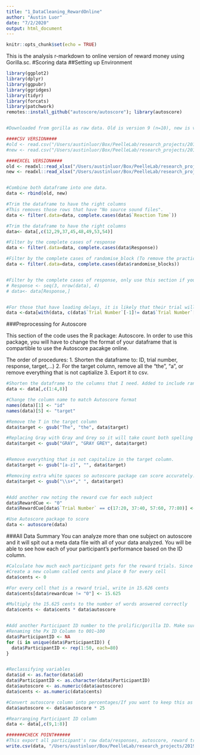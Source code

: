 ```yaml
---
title: "1_DataCleaning_RewardOnline"
author: "Austin Luor"
date: "7/2/2020"
output: html_document
---
```


```r
knitr::opts_chunk$set(echo = TRUE)
```

This is the analysis r-markdown to online version of reward money using Gorilla.sc. 
#Scoring data
##Setting up Environment
```r
library(ggplot2)
library(dplyr)
library(ggpubr)
library(ggridges)
library(tidyr)
library(forcats)
library(patchwork)
remotes::install_github("autoscore/autoscore"); library(autoscore)


#Downloaded from gorilla as raw data. Old is version 9 (n=10), new is version 10 (n=40). This can be found in the data folder in online reward projects. The current csv version does not work properly. read in the excel files to get a summary csv. 

####CSV VERSION####
#old <- read.csv("/Users/austinluor/Box/PeelleLab/research_projects/201901083_onlineReward01/shared/onlinereward01_data-analysis/pilot/data/data_exp_14612-v9_task-55ha.csv")
#new <- read.csv("/Users/austinluor/Box/PeelleLab/research_projects/201901083_onlineReward01/shared/onlinereward01_data-analysis/pilot/data/data_exp_14612-v10_task-55ha.csv")

####EXCEL VERSION####
old <- readxl::read_xlsx("/Users/austinluor/Box/PeelleLab/research_projects/201901083_onlineReward01/shared/onlinereward01_data-analysis/pilot/data/data_exp_14612-v9_task-55ha.xlsx")
new <- readxl::read_xlsx("/Users/austinluor/Box/PeelleLab/research_projects/201901083_onlineReward01/shared/onlinereward01_data-analysis/pilot/data/data_exp_14612-v10_task-55ha.xlsx")


#Combine both dataframe into one data. 
data <- rbind(old, new)

#Trim the dataframe to have the right columns 
#This removes those rows that have "No source sound files".
data <- filter(.data=data, complete.cases(data$`Reaction Time`))

#Trim the dataframe to have the right columns 
data<- data[,c(12,29,37,45,48,49,53,54)]

#Filter by the complete cases of response
data <- filter(.data=data, complete.cases(data$Response))

#Filter by the complete cases of randomise_block (To remove the practice trials and those who have loading delays)
data <- filter(.data=data, complete.cases(data$randomise_blocks))


#Filter by the complete cases of response, only use this section if you use CSV VERSION
# Response <- seq(3, nrow(data), 4)
# data<- data[Response,]


#For those that have loading delays, it is likely that their trial will rerun resulting in duplicate trial numbers. This attempts to remove rows that have duplicated row trial numbers. 
data <-data[with(data, c(data$`Trial Number`[-1]!= data$`Trial Number`[-nrow(data)], TRUE)),]

```


###Preprocessing for Autoscore

This section of the code uses the R package: Autoscore. In order to use this package, you will have to change the format of your dataframe that is compartible to use the Autoscore pacakge online. 

The order of procedures:
1. Shorten the dataframe to: ID, trial number, response, target,...)
2. For the target column, remove all the "the", "a", or remove everything that is not captialize
3. Export it to csv.


```r
#Shorten the dataframe to the columns that I need. Added to include randomized blocks in code. 
data <- data[,c(1:4,8)]

#Change the column name to match Autoscore format
names(data)[1] <- "id"
names(data)[5] <- "target"

#Remove the T in the target column
data$target <- gsub("The", "the", data$target)

#Replacing Gray with Gray and Grey so it will take count both spelling as correct
data$target <- gsub("GRAY", "GRAY GREY", data$target)


#Remove everything that is not capitalize in the target column.
data$target <- gsub("[a-z]", "", data$target)

#Removing extra white spaces so autoscore package can score accurately. 
data$target <- gsub("\\s+"," ", data$target)


#Add another row noting the reward cue for each subject
data$RewardCue <- "0"
data$RewardCue[data$`Trial Number` == c(17:20, 37:40, 57:60, 77:80)] <- "$$$"

#Use Autoscore package to score
data <- autoscore(data)

```


###All Data Summary
You can analyze more than one subject on autoscore and it will spit out a meta data file with all of your data analyzed. You will be able to see how each of your participant's performance based on the ID column. 


```r
#Calculate how much each participant gets for the reward trials. Since there are 4 target words in each sentence, each word correct is counted for 15.625 cents. The total will be rounded. 
#Create a new column called cents and place 0 for every cell
data$cents <- 0

#For every cell that is a reward trial, write in 15.626 cents
data$cents[data$rewardcue != "0"] <- 15.625

#Multiply the 15.625 cents to the number of words answered correctly 
data$cents <- data$cents * data$autoscore


#Add another Participant ID number to the prolific/gorilla ID. Make sure to change the 1:n by how many participants we have
#Renaming the Px ID Column to 001~100
data$ParticipantID <- NA
for (i in unique(data$ParticipantID)) {
  data$ParticipantID <- rep(1:50, each=80)
}


#Reclassifying variables
data$id <- as.factor(data$id)
data$ParticipantID <- as.character(data$ParticipantID)
data$autoscore <- as.numeric(data$autoscore)
data$cents <- as.numeric(data$cents)

#Convert autoscore column into percentages/If you want to keep this as 1~4, don't run this line.
data$autoscore <- data$autoscore * 25

#Rearranging Participant ID column
data <- data[,c(9,1:8)]

#######CHECK POINT######
#This export all participant's raw data/responses, autoscore, reward trials for plotting and modeling purposes.
write.csv(data, "/Users/austinluor/Box/PeelleLab/research_projects/201901083_onlineReward01/shared/onlinereward01_data-analysis/pilot/data/alldatasummary.csv")

```
